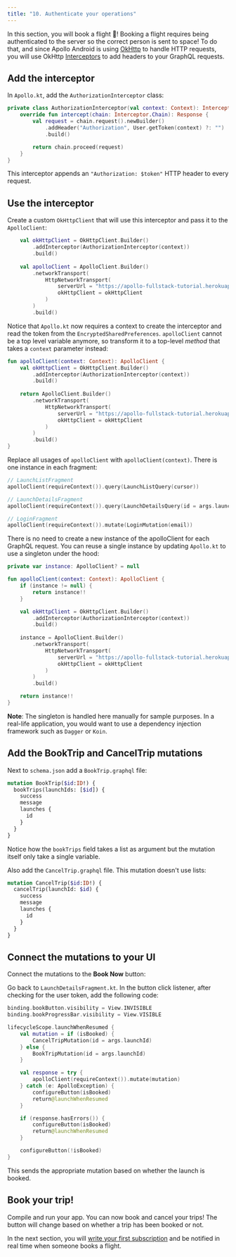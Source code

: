 ```yaml
---
title: "10. Authenticate your operations"
---
```


In this section, you will book a flight 🚀! Booking a flight requires being authenticated to the server so the correct person is sent to space! To do that, and since Apollo Android is using [OkHttp](https://square.github.io/okhttp/) to handle HTTP requests, you will use OkHttp [Interceptors](https://square.github.io/okhttp/interceptors/) to add headers to your GraphQL requests.

## Add the interceptor

In `Apollo.kt`, add the `AuthorizationInterceptor` class:

```kotlin:title=app/src/main/kotlin/com/example/rocketreserver/Apollo.kt
private class AuthorizationInterceptor(val context: Context): Interceptor {
    override fun intercept(chain: Interceptor.Chain): Response {
        val request = chain.request().newBuilder()
            .addHeader("Authorization", User.getToken(context) ?: "")
            .build()

        return chain.proceed(request)
    }
}
```

This interceptor appends an `"Authorization: $token"` HTTP header to every request.

## Use the interceptor

Create a custom `OkHttpClient` that will use this interceptor and pass it to the `ApolloClient`:

```kotlin:title=app/src/main/kotlin/com/example/rocketreserver/Apollo.kt
    val okHttpClient = OkHttpClient.Builder()
        .addInterceptor(AuthorizationInterceptor(context))
        .build()
        
    val apolloClient = ApolloClient.Builder()
        .networkTransport(
            HttpNetworkTransport(
                serverUrl = "https://apollo-fullstack-tutorial.herokuapp.com/graphql",
                okHttpClient = okHttpClient
            )
        )
        .build()
```

Notice that `Apollo.kt` now requires a context to create the interceptor and read the token from the `EncryptedSharedPreferences`. `apolloClient` cannot be a top level variable anymore, so transform it to a top-level _method_ that takes a `context` parameter instead:

```kotlin:title=app/src/main/kotlin/com/example/rocketreserver/Apollo.kt
fun apolloClient(context: Context): ApolloClient {
    val okHttpClient = OkHttpClient.Builder()
        .addInterceptor(AuthorizationInterceptor(context))
        .build()
        
    return ApolloClient.Builder()
        .networkTransport(
            HttpNetworkTransport(
                serverUrl = "https://apollo-fullstack-tutorial.herokuapp.com/graphql",
                okHttpClient = okHttpClient
            )
        )
        .build()
}
```

Replace all usages of `apolloClient` with `apolloClient(context)`. There is one instance in each fragment:

```kotlin
// LaunchListFragment
apolloClient(requireContext()).query(LaunchListQuery(cursor))

// LaunchDetailsFragment
apolloClient(requireContext()).query(LaunchDetailsQuery(id = args.launchId))

// LoginFragment
apolloClient(requireContext()).mutate(LoginMutation(email))

```

There is no need to create a new instance of the apolloClient for each GraphQL request. You can reuse a single instance by updating `Apollo.kt` to use a singleton under the hood:

```kotlin:title=app/src/main/kotlin/com/example/rocketreserver/Apollo.kt
private var instance: ApolloClient? = null

fun apolloClient(context: Context): ApolloClient {
    if (instance != null) {
        return instance!!
    }

    val okHttpClient = OkHttpClient.Builder()
        .addInterceptor(AuthorizationInterceptor(context))
        .build()
        
    instance = ApolloClient.Builder()
        .networkTransport(
            HttpNetworkTransport(
                serverUrl = "https://apollo-fullstack-tutorial.herokuapp.com/graphql",
                okHttpClient = okHttpClient
            )
        )
        .build()

    return instance!!
}
```

**Note**: The singleton is handled here manually for sample purposes. In a real-life application, you would want to use a dependency injection framework such as `Dagger` or `Koin`.

## Add the BookTrip and CancelTrip mutations

Next to `schema.json` add a `BookTrip.graphql` file:

```graphql:title=app/src/main/graphql/com/example/rocketreserver/BookTrip.graphql
mutation BookTrip($id:ID!) {
  bookTrips(launchIds: [$id]) {
    success
    message
    launches {
      id
    }
  }
}
```

Notice how the `bookTrips` field takes a list as argument but the mutation itself only take a single variable.

Also add the `CancelTrip.graphql` file. This mutation doesn't use lists:

```graphql:title=app/src/main/graphql/com/example/rocketreserver/CancelTrip.graphql
mutation CancelTrip($id:ID!) {
  cancelTrip(launchId: $id) {
    success
    message
    launches {
      id
    }
  }
}
```

## Connect the mutations to your UI

Connect the mutations to the **Book Now** button:

Go back to `LaunchDetailsFragment.kt`. In the button click listener, after checking for the user token, add the following code:

```kotlin:title=app/src/main/java/com/example/rocketreserver/LaunchDetailsFragment.kt
binding.bookButton.visibility = View.INVISIBLE
binding.bookProgressBar.visibility = View.VISIBLE

lifecycleScope.launchWhenResumed {
    val mutation = if (isBooked) {
        CancelTripMutation(id = args.launchId)
    } else {
        BookTripMutation(id = args.launchId)
    }

    val response = try {
        apolloClient(requireContext()).mutate(mutation)
    } catch (e: ApolloException) {
        configureButton(isBooked)
        return@launchWhenResumed
    }

    if (response.hasErrors()) {
        configureButton(isBooked)
        return@launchWhenResumed
    }

    configureButton(!isBooked)
}
```

This sends the appropriate mutation based on whether the launch is booked.

## Book your trip!

Compile and run your app. You can now book and cancel your trips! The button will change based on whether a trip has been booked or not. 

In the next section, you will [write your first subscription](11-subscriptions) and be notified in real time when someone books a flight.